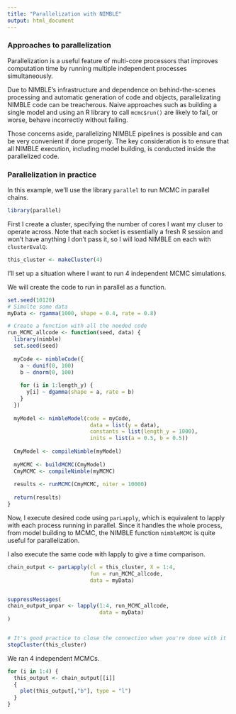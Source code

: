 ```yaml
---
title: "Parallelization with NIMBLE"
output: html_document
---
```


### Approaches to parallelization

Parallelization is a useful feature of multi-core processors that improves computation time by running multiple independent processes simultaneously.

Due to NIMBLE's infrastructure and dependence on behind-the-scenes processing and automatic generation of code and objects, parallelizating NIMBLE code can be treacherous. Naive approaches such as building a single model and using an R library to call `mcmc$run()` are likely to fail, or worse, behave incorrectly without failing.

Those concerns aside, parallelizing NIMBLE pipelines is possible and can be very convenient if done properly. The key consideration is to ensure that all NIMBLE execution, including model building, is conducted inside the parallelized code.

### Parallelization in practice

In this example, we'll use the library `parallel` to run MCMC in parallel chains.

```r
library(parallel)
```

First I create a cluster, specifying the number of cores I want my cluser to operate across.
Note that each socket is essentially a fresh R session and won't have anything I don't pass it, so I will load NIMBLE on each with `clusterEvalQ`.

```r
this_cluster <- makeCluster(4)
```

I'll set up a situation where I want to run 4 independent MCMC simulations.

We will create the code to run in parallel as a function.

```r
set.seed(10120)
# Simulte some data
myData <- rgamma(1000, shape = 0.4, rate = 0.8)

# Create a function with all the needed code
run_MCMC_allcode <- function(seed, data) {
  library(nimble)
  set.seed(seed)
  
  myCode <- nimbleCode({
    a ~ dunif(0, 100)
    b ~ dnorm(0, 100)
  
    for (i in 1:length_y) {
      y[i] ~ dgamma(shape = a, rate = b)
    }
  })
  
  myModel <- nimbleModel(code = myCode,
                          data = list(y = data),
                          constants = list(length_y = 1000),
                          inits = list(a = 0.5, b = 0.5))
  
  CmyModel <- compileNimble(myModel)
  
  myMCMC <- buildMCMC(CmyModel)
  CmyMCMC <- compileNimble(myMCMC)
  
  results <- runMCMC(CmyMCMC, niter = 10000)
  
  return(results)
}

```

Now, I execute desired code using `parLapply`, which is equivalent to lapply with each process running in parallel. Since it handles the whole process, from model building to MCMC, the NIMBLE function `nimbleMCMC` is quite useful for parallelization.

I also execute the same code with lapply to give a time comparison.

```r

chain_output <- parLapply(cl = this_cluster, X = 1:4, 
                          fun = run_MCMC_allcode, 
                          data = myData)


suppressMessages(
chain_output_unpar <- lapply(1:4, run_MCMC_allcode, 
                             data = myData)
)


# It's good practice to close the connection when you're done with it
stopCluster(this_cluster)
```

We ran 4 independent MCMCs.

```r
for (i in 1:4) {
  this_output <- chain_output[[i]]
  {
    plot(this_output[,"b"], type = "l")
  }
}
```


